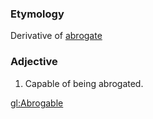 ===Etymology===
Derivative of [[abrogate]]
===Adjective===
#Capable of being abrogated.

[[gl:Abrogable]]